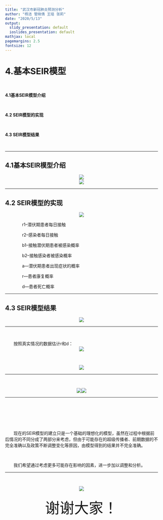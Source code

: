 ```yaml
---
title: "武汉市新冠肺炎预测分析"
author: "杨洁 管晓倩 王瑶 张莉"
date: "2020/5/13"
output: 
  slidy_presentation: default
  ioslides_presentation: default
mathjax: local
pagemargins: 2.5
fontsize: 12
---
```


# **4.基本SEIR模型**

&nbsp; 

**4.1基本SEIR模型介绍**

&nbsp; 

**4.2 SEIR模型的实现**

&nbsp; 

**4.3 SEIR模型结果**

&nbsp; 

---

## **4.1基本SEIR模型介绍**

<center>![](图片/4.1.1.png)</center>

<center>![](图片/4.1.2.png)</center>

---

## **4.2 SEIR模型的实现**

<center>![](图片/4.2.1.png)</center>

&emsp;&emsp;&emsp;&emsp;r1--潜伏期患者每日接触

&emsp;&emsp;&emsp;&emsp;r2--感染者每日接触

&emsp;&emsp;&emsp;&emsp;b1--接触潜伏期患者被感染概率

&emsp;&emsp;&emsp;&emsp;b2--接触感染者被感染概率

&emsp;&emsp;&emsp;&emsp;a---潜伏期患者出现症状的概率

&emsp;&emsp;&emsp;&emsp;r---患者康复概率

&emsp;&emsp;&emsp;&emsp;d---患者死亡概率

---

## **4.3 SEIR模型结果**

<center>![](图片/4.3.1.png)</center>

---

&nbsp; 

&emsp;&emsp;按照真实情况的数据估计r和d：
<center>![](图片/4.3.2.png)</center>

&nbsp; 

<center>![](图片/4.3.3.png)</center>

---

&nbsp; 

<center>![](图片/4.3.4.png)![](图片/4.3.5.png)</center>

---

&nbsp;

&nbsp;

&nbsp;

&emsp;&emsp;现在的SEIR模型的建立只是一个基础的理想化的模型，虽然在过程中根据前后情况的不同分成了两部分来考虑，但由于可能存在的超级传播者、前期数据的不完全准确以及政策不断调整变化等原因，由模型得到的结果并不完全准确。

&nbsp;

&emsp;&emsp;我们希望通过考虑更多可能存在影响的因素，进一步加以调整和分析。

---

&nbsp;

<center>![](图片/rainbown.jpg)<center>
&nbsp;
<font size=16><center>谢谢大家！<center></font>
